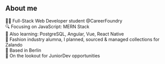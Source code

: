 ## About me

👩‍💻 Full-Stack Web Developer student @CareerFoundry   
🔍 Focusing on JavaScript: MERN Stack  
📓 Also learning: PostgreSQL, Angular, Vue, React Native  
👕 Fashion industry alumna, I planned, sourced & managed collections for Zalando  
📍 Based in Berlin  
👀 On the lookout for JuniorDev opportunities
